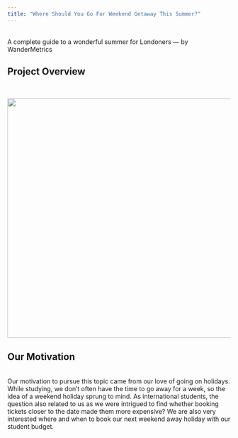 ```yaml
---
title: "Where Should You Go For Weekend Getaway This Summer?"
---
```

<br>
A complete guide to a wonderful summer for Londoners      --- by WanderMetrics
<br>

## Project Overview
<br>


<p style='text-align:center'>
    <img src="figures/Wallpapers/web_flight.jpg" width="960" height="540" />
</p>

## Our Motivation
<br>
Our motivation to pursue this topic came from our love of going on holidays. While studying, we don’t often have the time to go away for a week, so the idea of a weekend holiday sprung to mind. As international students, the question also related to us as we were intrigued to find whether booking tickets closer to the date made them more expensive? We are also very interested where and when to book our next weekend away holiday with our student budget. 

